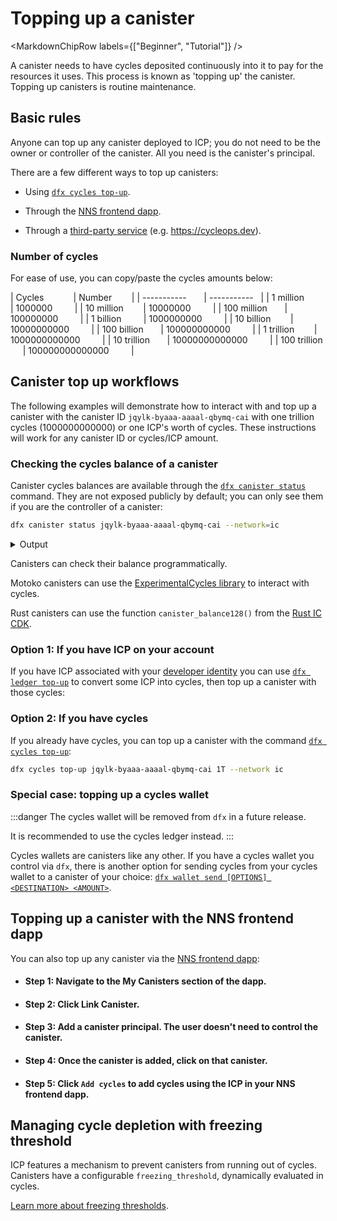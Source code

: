 
# Topping up a canister

<MarkdownChipRow labels={["Beginner", "Tutorial"]} />



A <GlossaryTooltip>canister</GlossaryTooltip> needs to have cycles deposited continuously into it to pay for the resources it uses. This process is known as 'topping up' the canister. Topping up canisters is routine maintenance.

## Basic rules

Anyone can top up any canister deployed to ICP; you do not need to be the owner or controller of the canister. All you need is the canister's principal.

There are a few different ways to top up canisters:

- Using [`dfx cycles top-up`](/docs/current/building-dapps/developer-tools/dfx/dfx-cycles#dfx-cycles-top-up).

- Through the [NNS frontend dapp](https://nns.ic0.app).

- Through a [third-party service](/docs/current/developer-docs/smart-contracts/topping-up/cycles_management_services) (e.g. https://cycleops.dev).

### Number of cycles

For ease of use, you can copy/paste the cycles amounts below:

| Cycles            | Number        |
| -----------       | -----------   |
| 1 million         | 1000000         |
| 10 million        | 10000000         |
| 100 million       | 100000000         |
| 1 billion         | 1000000000         |
| 10 billion        | 10000000000         |
| 100 billion       | 100000000000         |
| 1 trillion        | 1000000000000         |
| 10 trillion       | 10000000000000         |
| 100 trillion      | 100000000000000         |

## Canister top up workflows

The following examples will demonstrate how to interact with and top up a canister with the canister ID `jqylk-byaaa-aaaal-qbymq-cai` with one trillion cycles (1000000000000) or one ICP's worth of cycles. These instructions will work for any canister ID or cycles/ICP amount.

### Checking the cycles balance of a canister

Canister cycles balances are available through the [`dfx canister status`](/docs/current/building-dapps/developer-tools/dfx/dfx-canister#dfx-canister-status) command. They are not exposed publicly by default; you can only see them if you are the controller of a canister:

```bash
dfx canister status jqylk-byaaa-aaaal-qbymq-cai --network=ic
```

<details>
<summary>Output</summary>

```bash
Canister status call result for jqylk-byaaa-aaaal-qbymq-cai.
Status: Running
Controllers: mto6d-zfnut-rlsxr-ogdeg-apo53-evpob-ljgnp-ma2x3-6yf3b-t4rd5-qqe t5j57-vyaaa-aaaal-qatsq-cai
Memory allocation: 0
Compute allocation: 0
Freezing threshold: 2_592_000
Memory Size: Nat(2471918)
Balance: 9_811_813_913_485 Cycles
Module hash: 0xe7866e1949e3688a78d8d29bd63e1c13cd6bfb8fbe29444fa606a20e0b1e33f0
```

</details>

Canisters can check their balance programmatically.

<AdornedTabs groupId="language">
<TabItem value="motoko" label="Motoko" default>

Motoko canisters can use the [ExperimentalCycles library](/docs/current/motoko/main/base/ExperimentalCycles) to interact with cycles.

</TabItem>

<TabItem value="rust" label="Rust">

Rust canisters can use the function `canister_balance128()` from the [Rust IC CDK](https://docs.rs/ic-cdk/latest/ic_cdk/api/fn.canister_balance128.html).

</TabItem>
</AdornedTabs>

### Option 1: If you have ICP on your account

If you have ICP associated with your [developer identity](/docs/current/building-dapps/getting-started/identities) you can use [`dfx ledger top-up`](/docs/current/building-dapps/developer-tools/dfx/dfx-ledger) to convert some ICP into cycles, then top up a canister with those cycles:

### Option 2: If you have cycles

If you already have cycles, you can top up a canister with the command [`dfx cycles top-up`](/docs/current/building-dapps/developer-tools/dfx/dfx-cycles#dfx-cycles-top-up):

```bash
dfx cycles top-up jqylk-byaaa-aaaal-qbymq-cai 1T --network ic
```

### Special case: topping up a cycles wallet

:::danger
The cycles wallet will be removed from `dfx` in a future release.

It is recommended to use the cycles ledger instead.
:::

Cycles wallets are canisters like any other. If you have a cycles wallet you control via `dfx`, there is another option for sending cycles from your cycles wallet to a canister of your choice: [`dfx wallet send [OPTIONS] <DESTINATION> <AMOUNT>`](/docs/current/building-dapps/developer-tools/dfx/dfx-wallet#dfx-wallet-send).


## Topping up a canister with the NNS frontend dapp

You can also top up any canister via the [NNS frontend dapp](https://nns.ic0.app):

- #### Step 1: Navigate to the **My Canisters** section of the dapp.
- #### Step 2: Click **Link Canister**.
- #### Step 3: Add a canister principal. The user doesn't need to control the canister.
- #### Step 4: Once the canister is added, click on that canister.
- #### Step 5: Click `Add cycles` to add cycles using the ICP in your NNS frontend dapp.

## Managing cycle depletion with freezing threshold

ICP features a mechanism to prevent canisters from running out of cycles. Canisters have a configurable `freezing_threshold`, dynamically evaluated in cycles.

[Learn more about freezing thresholds](/docs/current/developer-docs/smart-contracts/maintain/settings#freezing-threshold).
